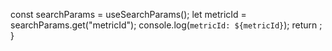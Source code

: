 

  const searchParams = useSearchParams();
  let metricId = searchParams.get("metricId");
  console.log(`metricId: ${metricId}`);
  return <PulseExtensionInsightsPopup metricId={metricId} />;
}